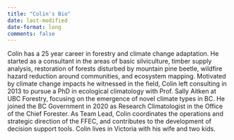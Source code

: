 ```yaml
---
title: "Colin's Bio"
date: last-modified
date-format: long
comments: false
---
```


Colin has a 25 year career in forestry and climate change adaptation. He started as a consultant 
in the areas of basic silviculture, timber supply analysis, restoration of forests disturbed by 
mountain pine beetle, wildfire hazard reduction around communities, and ecosystem mapping. 
Motivated by climate change impacts he witnessed in the field, Colin left consulting in 2013 to 
pursue a PhD in ecological climatology with Prof. Sally Aitken at UBC Forestry, focusing on the 
emergence of novel climate types in BC. He joined the BC Government in 2020 as Research 
Climatologist in the Office of the Chief Forester. As Team Lead, Colin coordinates the 
operations and strategic direction of the FFEC, and contributes to the development of decision 
support tools. Colin lives in Victoria with his wife and two kids. 